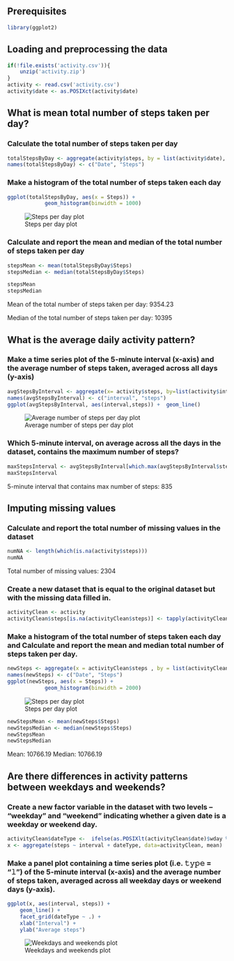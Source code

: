 ## Prerequisites

```r
library(ggplot2)
```

## Loading and preprocessing the data

```r
if(!file.exists('activity.csv')){
    unzip('activity.zip')
}
activity <- read.csv('activity.csv')
activity$date <- as.POSIXct(activity$date) 

```

## What is mean total number of steps taken per day?

### Calculate the total number of steps taken per day

```r
totalStepsByDay <- aggregate(activity$steps, by = list(activity$date), sum, na.rm=TRUE) 
names(totalStepsByDay) <- c("Date", "Steps")
```

### Make a histogram of the total number of steps taken each day

```r
ggplot(totalStepsByDay, aes(x = Steps)) +
            geom_histogram(binwidth = 1000)
```
![Steps per day plot](figures/plot1.png)

### Calculate and report the mean and median of the total number of steps taken per day

```r
stepsMean <- mean(totalStepsByDay$Steps)
stepsMedian <- median(totalStepsByDay$Steps)

stepsMean
stepsMedian
```

Mean of the total number of steps taken per day: 9354.23

Median of the total number of steps taken per day: 10395

## What is the average daily activity pattern?

### Make a time series plot of the 5-minute interval (x-axis) and the average number of steps taken, averaged across all days (y-axis)

```r
avgStepsByInterval <- aggregate(x= activity$steps, by=list(activity$interval), FUN=mean, na.rm=TRUE)
names(avgStepsByInterval) <- c("interval", "steps")
ggplot(avgStepsByInterval, aes(interval,steps)) +  geom_line()

```
![Average number of steps per day plot](figures/plot2.png)

### Which 5-minute interval, on average across all the days in the dataset, contains the maximum number of steps?

```r
maxStepsInterval <- avgStepsByInterval[which.max(avgStepsByInterval$steps), c("interval")]
maxStepsInterval
```

5-minute interval that contains max number of steps: 835

## Imputing missing values

### Calculate and report the total number of missing values in the dataset
```r
numNA <- length(which(is.na(activity$steps)))
numNA
```

Total number of missing values: 2304

### Create a new dataset that is equal to the original dataset but with the missing data filled in.

```r
activityClean <- activity
activityClean$steps[is.na(activityClean$steps)] <- tapply(activityClean$steps, activityClean$interval, FUN = mean, na.rm = TRUE)
```

### Make a histogram of the total number of steps taken each day and Calculate and report the mean and median total number of steps taken per day.

```r
newSteps <- aggregate(x = activityClean$steps , by = list(activityClean$date), FUN = sum)
names(newSteps) <- c("Date", "Steps")
ggplot(newSteps, aes(x = Steps)) +
            geom_histogram(binwidth = 2000)

```
![Steps per day plot](figures/plot3.png)

```r
newStepsMean <- mean(newSteps$Steps)
newStepsMedian <- median(newSteps$Steps)
newStepsMean
newStepsMedian
```

Mean: 10766.19
Median: 10766.19

## Are there differences in activity patterns between weekdays and weekends?

### Create a new factor variable in the dataset with two levels – “weekday” and “weekend” indicating whether a given date is a weekday or weekend day.

```r
activityClean$dateType <-  ifelse(as.POSIXlt(activityClean$date)$wday %in% c(0,6), 'weekend', 'weekday')
x <- aggregate(steps ~ interval + dateType, data=activityClean, mean)
```

### Make a panel plot containing a time series plot (i.e. 𝚝𝚢𝚙𝚎 = "𝚕") of the 5-minute interval (x-axis) and the average number of steps taken, averaged across all weekday days or weekend days (y-axis).

```r

ggplot(x, aes(interval, steps)) + 
    geom_line() + 
    facet_grid(dateType ~ .) +
    xlab("Interval") + 
    ylab("Average steps")
```
![Weekdays and weekends plot](figures/plot4.png)

